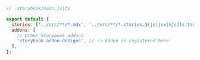 ```js
// .storybook/main.js|ts

export default {
  stories: ['../src/**/*.mdx', '../src/**/*.stories.@(js|jsx|mjs|ts|tsx)'],
  addons: [
    // Other Storybook addons
    'storybook-addon-designs', // 👈 Addon is registered here
  ],
};
```
